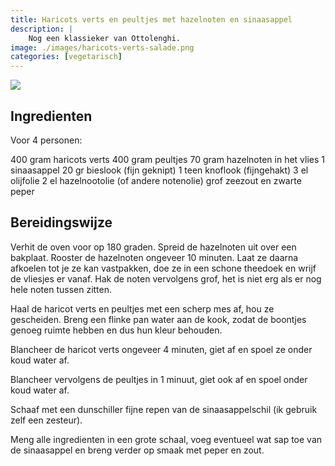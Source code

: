 ```yaml
---
title: Haricots verts en peultjes met hazelnoten en sinaasappel
description: |
    Nog een klassieker van Ottolenghi.
image: ./images/haricots-verts-salade.png
categories: [vegetarisch]
---
```


:::{.grid}
:::{.g-col-8}


:::
:::{.g-col-4}
![](./images/haricots-verts-salade.png)
:::
:::

## Ingredienten
Voor 4 personen:

400 gram haricots verts
400 gram peultjes
70 gram hazelnoten in het vlies
1 sinaasappel
20 gr bieslook (fijn geknipt)
1 teen knoflook (fijngehakt)
3 el olijfolie
2 el hazelnootolie (of andere notenolie)
grof zeezout en zwarte peper

## Bereidingswijze
Verhit de oven voor op 180 graden. Spreid de hazelnoten uit over een bakplaat. Rooster de hazelnoten ongeveer 10 minuten. Laat ze daarna afkoelen tot je ze kan vastpakken, doe ze in een schone theedoek en wrijf de vliesjes er vanaf. Hak de noten vervolgens grof, het is niet erg als er nog hele noten tussen zitten.

Haal de haricot verts en peultjes met een scherp mes af, hou ze gescheiden. Breng een flinke pan water aan de kook, zodat de boontjes genoeg ruimte hebben en dus hun kleur behouden.

Blancheer de haricot verts ongeveer 4 minuten, giet af en spoel ze onder koud water af.

Blancheer vervolgens de peultjes in 1 minuut, giet ook af en spoel onder koud water af.

Schaaf met een dunschiller fijne repen van de sinaasappelschil (ik gebruik zelf een zesteur).

Meng alle ingredienten in een grote schaal, voeg eventueel wat sap toe van de sinaasappel en breng verder op smaak met peper en zout.